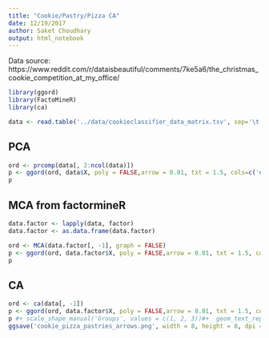 ```yaml
---
title: "Cookie/Pastry/Pizza CA"
date: 12/19/2017
author: Saket Choudhary
output: html_notebook
---
```



Data source: https://www.reddit.com/r/dataisbeautiful/comments/7ke5a6/the_christmas_cookie_competition_at_my_office/

```r
library(ggord)
library(FactoMineR)
library(ca)
```

```r
data <- read.table('../data/cookieclassifier_data_matrix.tsv', sep='\t', header = T)

```
## PCA

```r
ord <- prcomp(data[, 2:ncol(data)])
p <- ggord(ord, data$X, poly = FALSE,arrow = 0.01, txt = 1.5, cols=c('#66c2a5', '#fc8d62','#8da0cb'), alpha=0.4, size=2)
p
```
## MCA from factormineR
```r
data.factor <- lapply(data, factor)
data.factor <- as.data.frame(data.factor)

ord <- MCA(data.factor[, -1], graph = FALSE)
p <- ggord(ord, data.factor$X, poly = FALSE,arrow = 0.01, txt = 1.5, cols=c('#66c2a5', '#fc8d62','#8da0cb'), alpha=0.4, size=2)
p

```

## CA
```r
ord <- ca(data[, -1])
p <- ggord(ord, data.factor$X, poly = FALSE,arrow = 0.01, txt = 1.5, cols=c('#66c2a5', '#fc8d62','#8da0cb'), alpha=0.4, size=2)#, facet = TRUE, nfac = 1)#)#, txt=NULL, arrow=NULL)
p #+ scale_shape_manual('Groups', values = c(1, 2, 3))#+  geom_text_repel()#colour = "black", size = 2)
ggsave('cookie_pizza_pastries_arrows.png', width = 8, height = 8, dpi = 300, units = "in")
```


